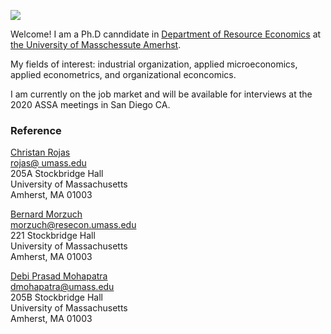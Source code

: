 
<!-- Home -->

![](Jung_Koh.jpg)

Welcome! I am a Ph.D canndidate in [Department of Resource Economics](http://www.umass.edu/resec/) at [the University of Masschessute Amerhst](https://www.umass.edu/).

My fields of interest: industrial organization, applied microeconomics, applied econometrics, and organizational econcomics. 


I am currently on the job market and will be available for interviews at the 2020 ASSA meetings in San Diego CA. 
   
   
   
   
### Reference

[Christan Rojas](https://www.umass.edu/resec/people/rojas)  
[rojas@ umass.edu](mailto:rojas@ umass.edu)  
205A Stockbridge Hall  
University of Massachusetts  
Amherst, MA 01003  

[Bernard Morzuch](https://www.umass.edu/resec/people/morzuch)  
[morzuch@resecon.umass.edu](mailto:morzuch@resecon.umass.edu)  
221 Stockbridge Hall  
University of Massachusetts  
Amherst, MA 01003

[Debi Prasad Mohapatra](https://sites.google.com/a/cornell.edu/debi-prasad/)  
[dmohapatra@umass.edu](mailto:dmohapatra@umass.edu)  
205B Stockbridge Hall  
University of Massachusetts  
Amherst, MA 01003


